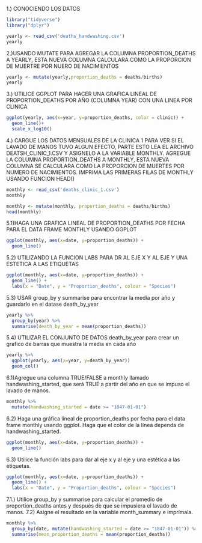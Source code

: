 1.) CONOCIENDO LOS DATOS    


```r
library("tidyverse")
library("dplyr")

yearly <- read_csv('deaths_handwashing.csv')
yearly
```
2.)USANDO MUTATE PARA AGREGAR LA COLUMNA PROPORTION_DEATHS A YEARLY, ESTA NUEVA COLUMNA CALCULARA COMO LA PROPORCION DE MUERTRE POR NUERO DE NACIMIENTOS

```r
yearly <- mutate(yearly,proportion_deaths = deaths/births)
yearly
```
3.) UTILICE GGPLOT PARA HACER UNA GRAFICA LINEAL DE PROPORTION_DEATHS POR AÑO (COLUMNA YEAR) CON UNA LINEA POR CLINICA

```r
ggplot(yearly, aes(x=year, y=proportion_deaths, color = clinic)) + 
  geom_line()+
  scale_x_log10()
```
4.) CARGUE LOS DATOS MENSUALES DE LA CLINICA 1 PARA VER SI EL LAVADO DE MANOS TUVO ALGUN EFECTO, PARTE ESTO LEA EL ARCHIVO DEATSH_CLINIC_1.CSV Y ASIGNELO A LA VARIABLE MONTHLY.
AGREGUE LA COLUMNA PROPORTION_DEATHS A MONTHLY, ESTA NUEVA COLUMNA SE CALCULARA COMO LA PROPORCION DE MUERTES POR NUMERO DE NACIMIENTOS.
IMPRIMA LAS PRIMERAS FILAS DE MONTHLY USANDO FUNCION HEAD()

```r
monthly <- read_csv('deaths_clinic_1.csv')
monthly

monthly <- mutate(monthly, proportion_deaths = deaths/births)
head(monthly)
```

5.1)HAGA UNA GRAFICA LINEAL DE PROPORTION_DEATHS POR FECHA PARA EL DATA FRAME MONTHLY USANDO GGPLOT

```r
ggplot(monthly, aes(x=date, y=proportion_deaths)) + 
  geom_line()
```
5.2) UTILIZANDO LA FUNCION LABS PARA DR AL EJE X Y AL EJE Y UNA ESTETICA A LAS ETIQUETAS

```r
ggplot(monthly, aes(x=date, y=proportion_deaths)) + 
  geom_line() +
  labs(x = "Date", y = "Proportion_deaths", colour = "Species")

```
5.3)  USAR group_by y summarise para encontrar la media por año y guardarlo en el datase death_by_year
```r
yearly %>%
  group_by(year) %>%
  summarise(death_by_year = mean(proportion_deaths))
```

5.4) UTILIZAR EL CONJUNTO DE DATOS death_by_year para crear un grafico de barras que muestra la media en cada año
```r
yearly %>%
  ggplot(yearly, aes(x=year, y=death_by_year))
  geom_col()

```
6.1)Agregue una columna TRUE/FALSE a monthly llamado handwashing_started, que será
TRUE a partir del año en que se impuso el lavado de manos.
```r
monthly %>%
  mutate(handwashing_started = date >= "1847-01-01")

```
6.2) Haga una gráfica lineal de proportion_deaths por fecha para el data frame monthly
usando ggplot. Haga que el color de la línea dependa de handwashing_started.
```r

ggplot(monthly, aes(x=date, y=proportion_deaths)) + 
  geom_line()

```

6.3) Utilice la función labs para dar al eje x y al eje y una estética a las etiquetas.
```r
ggplot(monthly, aes(x=date, y=proportion_deaths)) + 
  geom_line() +
  labs(x = "Date", y = "Proportion_deaths", colour = "Species")

```
7.1.) Utilice group_by y summarise para calcular el promedio de proportion_deaths antes y
después de que se impusiera el lavado de manos.
7.2) Asigne el resultado en la variable month_summary e imprímala.
```r
monthly %>%
  group_by(date, mutate(handwashing_started = date >= "1847-01-01")) %>%
  summarise(mean_proportion_deaths = mean(proportion_deaths))
```

